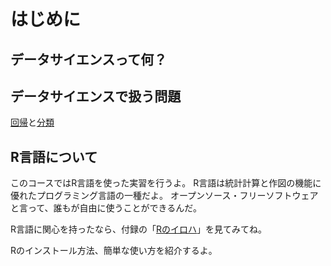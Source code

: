 # はじめに

## データサイエンスって何？

## データサイエンスで扱う問題

[回帰](regression.qmd)と[分類](classification.qmd)

::: {.callout-note}

## R言語について

このコースではR言語を使った実習を行うよ。
R言語は統計計算と作図の機能に優れたプログラミング言語の一種だよ。
オープンソース・フリーソフトウェアと言って、誰もが自由に使うことができるんだ。

R言語に関心を持ったなら、付録の「[Rのイロハ](r_intro.qmd)」を見てみてね。

Rのインストール方法、簡単な使い方を紹介するよ。

:::

<!-- Pythonについても一言 -->
